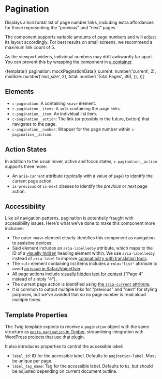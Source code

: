 
<Meta title="Components/Pagination" decorators={[withKnobs]} />

# Pagination

Displays a horizontal list of page number links, including extra affordances for those representing the "previous" and "next" pages.

The component supports variable amounts of page numbers and will adjust its layout accordingly. For best results on small screens, we recommend a maximum link count of 5.

As the viewport widens, individual numbers may drift awkwardly far apart. You can prevent this by wrapping the component in [a container](/?path=/docs/objects-container--basic).

<Preview>
  <Story name="Example">
    {template({
      pagination: mockPaginationData({
        current: number('current', 2),
        midSize: number('mid_size', 2),
        total: number('Total Pages', 36),
      }),
    })}
  </Story>
</Preview>

## Elements

- `c-pagination`: A containing `<nav>` element.
- `c-pagination__items`: A `<ul>` containing the page links.
- `c-pagination__item`: An individual list item.
- `c-pagination__action`: The link (or possibly in the future, button) that navigates to the page.
- `c-pagination__number`: Wrapper for the page number within `c-pagination__action`.

## Action States

In addition to the usual hover, active and focus states, `c-pagination__action` supports three more:

- An `aria-current` attribute (typically with a value of `page`) to identify the current page action.
- `is-previous` or `is-next` classes to identify the _previous_ or _next_ page action.

## Accessibility

Like all navigation patterns, pagination is potentially fraught with accessibility issues. Here's what we've done to make this component more inclusive:

- The outer `<nav>` element clearly identifies this component as navigation to assistive devices.
- Said element includes an `aria-labelledby` attribute, which maps to the ID of a [visually hidden](/?path=/docs/utilities-display--hidden-visually) heading element within. We use `aria-labelledby` instead of `aria-label` to improve [compatibility with translation tools](https://heydonworks.com/article/aria-label-is-a-xenophobe/).
- The `<ul>` element containing list items includes a `role="list"` attribute to avoid [an issue in Safari/VoiceOver](https://www.scottohara.me/blog/2019/01/12/lists-and-safari.html).
- All page actions include [visually hidden text for context](https://www.a11ymatters.com/pattern/pagination/#2--labeling-the-navigation-links) ("Page 4" instead of simply "4").
- The current page action is identified using [the `aria-current` attribute](https://tink.uk/using-the-aria-current-attribute/).
- It is common to output multiple links for "previous" and "next" for styling purposes, but we've avoided that so no page number is read aloud multiple times.

## Template Properties

The Twig template expects to receive a `pagination` object with the same structure as [`posts.pagination` in Timber](https://timber.github.io/docs/guides/pagination/), streamlining integration with WordPress projects that use that plugin.

It also introduces properties to control the accessible label:

- `label_id`: ID for the accessible label. Defaults to `pagination-label`. Must be unique per page.
- `label_tag_name`: Tag for the accessible label. Defaults to `h2`, but should be adjusted depending on current document outline.
